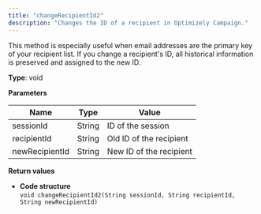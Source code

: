 ```yaml
---
title: "changeRecipientId2"
description: "Changes the ID of a recipient in Optimizely Campaign."
---
```


This method is especially useful when email addresses are the primary key of your recipient list. If you change a recipient's ID, all historical information is preserved and assigned to the new ID.

**Type**: void

**Parameters**

| Name           | Type   | Value                   |
| -------------- | ------ | ----------------------- |
| sessionId      | String | ID of the session       |
| recipientId    | String | Old ID of the recipient |
| newRecipientId | String | New ID of the recipient |

**Return values**

* **Code structure**  
`void changeRecipientId2(String sessionId, String recipientId, String newRecipientId)  
`